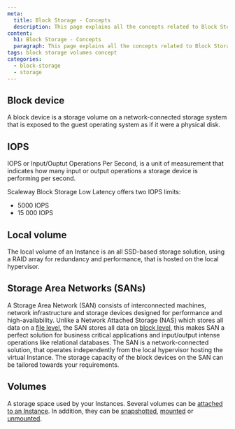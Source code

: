 ```yaml
---
meta:
  title: Block Storage - Concepts
  description: This page explains all the concepts related to Block Storage.
content:
  h1: Block Storage - Concepts
  paragraph: This page explains all the concepts related to Block Storage.
tags: block storage volumes concept
categories:
  - block-storage
  - storage
---
```


<Concept opened>

## Block device

A block device is a storage volume on a network-connected storage system that is exposed to the guest operating system as if it were a physical disk.

</Concept>

<Concept opened>

## IOPS

IOPS or Input/Ouptut Operations Per Second, is a unit of measurement that indicates how many input or output operations a storage device is performing per second.

Scaleway Block Storage Low Latency offers two IOPS limits:

- 5000 IOPS
- 15 000 IOPS

</Concept>

<Concept opened>

## Local volume

The local volume of an Instance is an all SSD-based storage solution, using a RAID array for redundancy and performance, that is hosted on the local hypervisor.

</Concept>

<Concept opened>

## Storage Area Networks (SANs)

A Storage Area Network (SAN) consists of interconnected machines, network infrastructure and storage devices designed for performance and high-availability. Unlike a Network Attached Storage (NAS) which stores all data on a [file level](https://www.scaleway.com/en/blog/understanding-the-different-types-of-storage/#what-is-file-storage), the SAN stores all data on [block level](https://www.scaleway.com/en/blog/understanding-the-different-types-of-storage/#what-is-block-storage), this makes SAN a perfect solution for business critical applications and input/output intense operations like relational databases. The SAN is a network-connected solution, that operates independently from the local hypervisor hosting the virtual Instance. The storage capacity of the block devices on the SAN can be tailored towards your requirements.

</Concept>

<Concept opened>

## Volumes

A storage space used by your Instances. Several volumes can be [attached to an Instance](/storage/block/how-to/attach-a-volume/). In addition, they can be [snapshotted](/storage/block/how-to/create-a-snapshot/), [mounted](/storage/block/api-cli/managing-a-volume/#mounting-and-using-a-volume) or [unmounted](/storage/block/api-cli/unmounting-a-volume/).

</Concept>

